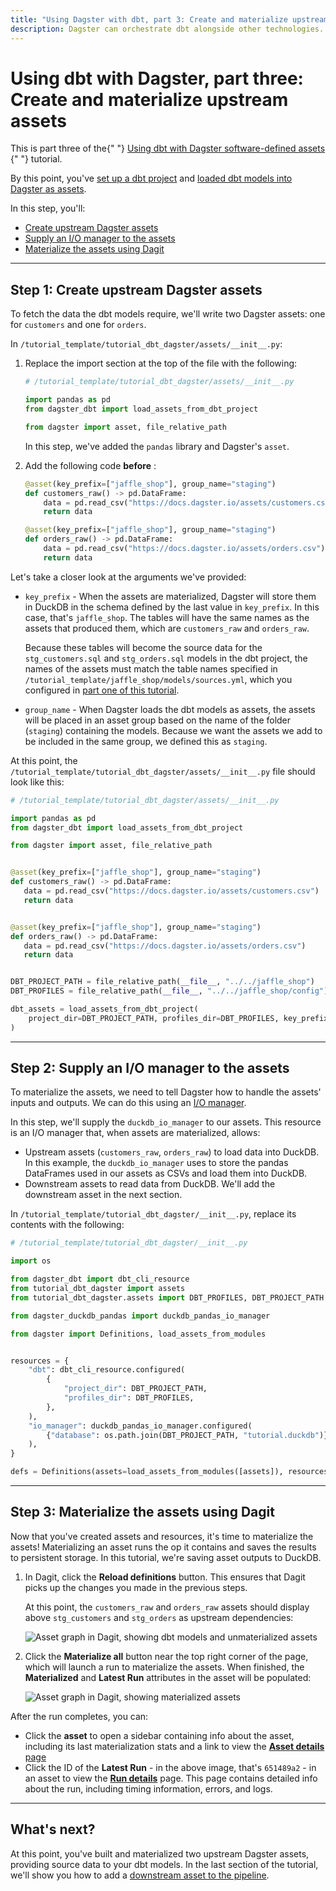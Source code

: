 ```yaml
---
title: "Using Dagster with dbt, part 3: Create and materialize upstream assets"
description: Dagster can orchestrate dbt alongside other technologies.
---
```


# Using dbt with Dagster, part three: Create and materialize upstream assets

<Note>
  This is part three of the{" "}
  <a href="/integrations/dbt/using-dbt-with-dagster">
    Using dbt with Dagster software-defined assets
  </a>{" "}
  tutorial.
</Note>

By this point, you've [set up a dbt project](/integrations/dbt/using-dbt-with-dagster/part-one) and [loaded dbt models into Dagster as assets](/integrations/dbt/using-dbt-with-dagster/part-two).

In this step, you'll:

- [Create upstream Dagster assets](#step-1-create-upstream-dagster-assets)
- [Supply an I/O manager to the assets](#step-2-supply-an-io-manager-to-the-assets)
- [Materialize the assets using Dagit](#step-3-materialize-the-assets-using-dagit)

---

## Step 1: Create upstream Dagster assets

To fetch the data the dbt models require, we'll write two Dagster assets: one for `customers` and one for `orders`.

In `/tutorial_template/tutorial_dbt_dagster/assets/__init__.py`:

1. Replace the import section at the top of the file with the following:

   ```python
   # /tutorial_template/tutorial_dbt_dagster/assets/__init__.py

   import pandas as pd
   from dagster_dbt import load_assets_from_dbt_project

   from dagster import asset, file_relative_path
   ```

   In this step, we've added the `pandas` library and Dagster's `asset`.

2. Add the following code **before** <PyObject module="dagster_dbt" object="load_assets_from_dbt_project" />:

   ```python
   @asset(key_prefix=["jaffle_shop"], group_name="staging")
   def customers_raw() -> pd.DataFrame:
       data = pd.read_csv("https://docs.dagster.io/assets/customers.csv")
       return data

   @asset(key_prefix=["jaffle_shop"], group_name="staging")
   def orders_raw() -> pd.DataFrame:
       data = pd.read_csv("https://docs.dagster.io/assets/orders.csv")
       return data
   ```

Let's take a closer look at the arguments we've provided:

- `key_prefix` - When the assets are materialized, Dagster will store them in DuckDB in the schema defined by the last value in `key_prefix`. In this case, that's `jaffle_shop`. The tables will have the same names as the assets that produced them, which are `customers_raw` and `orders_raw`.

  Because these tables will become the source data for the `stg_customers.sql` and `stg_orders.sql` models in the dbt project, the names of the assets must match the table names specified in `/tutorial_template/jaffle_shop/models/sources.yml`, which you configured in [part one of this tutorial](/integrations/dbt/using-dbt-with-dagster/part-one#step-3-configure-dbt-model-data-sources).

- `group_name` - When Dagster loads the dbt models as assets, the assets will be placed in an asset group based on the name of the folder (`staging`) containing the models. Because we want the assets we add to be included in the same group, we defined this as `staging`.

At this point, the `/tutorial_template/tutorial_dbt_dagster/assets/__init__.py` file should look like this:

```python
# /tutorial_template/tutorial_dbt_dagster/assets/__init__.py

import pandas as pd
from dagster_dbt import load_assets_from_dbt_project

from dagster import asset, file_relative_path


@asset(key_prefix=["jaffle_shop"], group_name="staging")
def customers_raw() -> pd.DataFrame:
   data = pd.read_csv("https://docs.dagster.io/assets/customers.csv")
   return data


@asset(key_prefix=["jaffle_shop"], group_name="staging")
def orders_raw() -> pd.DataFrame:
   data = pd.read_csv("https://docs.dagster.io/assets/orders.csv")
   return data


DBT_PROJECT_PATH = file_relative_path(__file__, "../../jaffle_shop")
DBT_PROFILES = file_relative_path(__file__, "../../jaffle_shop/config")

dbt_assets = load_assets_from_dbt_project(
    project_dir=DBT_PROJECT_PATH, profiles_dir=DBT_PROFILES, key_prefix=["jaffle_shop"]
)
```

---

## Step 2: Supply an I/O manager to the assets

To materialize the assets, we need to tell Dagster how to handle the assets' inputs and outputs. We can do this using an [I/O manager](/concepts/io-management/io-managers).

In this step, we'll supply the `duckdb_io_manager` to our assets. This resource is an I/O manager that, when assets are materialized, allows:

- Upstream assets (`customers_raw`, `orders_raw`) to load data into DuckDB. In this example, the `duckdb_io_manager` uses <PyObject module="dagster_duckdb_pandas" object="DuckDBPandasTypeHandler" /> to store the pandas DataFrames used in our assets as CSVs and load them into DuckDB.
- Downstream assets to read data from DuckDB. We'll add the downstream asset in the next section.

In `/tutorial_template/tutorial_dbt_dagster/__init__.py`, replace its contents with the following:

```python
# /tutorial_template/tutorial_dbt_dagster/__init__.py

import os

from dagster_dbt import dbt_cli_resource
from tutorial_dbt_dagster import assets
from tutorial_dbt_dagster.assets import DBT_PROFILES, DBT_PROJECT_PATH

from dagster_duckdb_pandas import duckdb_pandas_io_manager

from dagster import Definitions, load_assets_from_modules


resources = {
    "dbt": dbt_cli_resource.configured(
        {
            "project_dir": DBT_PROJECT_PATH,
            "profiles_dir": DBT_PROFILES,
        },
    ),
    "io_manager": duckdb_pandas_io_manager.configured(
        {"database": os.path.join(DBT_PROJECT_PATH, "tutorial.duckdb")}
    ),
}

defs = Definitions(assets=load_assets_from_modules([assets]), resources=resources)
```

---

## Step 3: Materialize the assets using Dagit

Now that you've created assets and resources, it's time to materialize the assets! Materializing an asset runs the op it contains and saves the results to persistent storage. In this tutorial, we're saving asset outputs to DuckDB.

1. In Dagit, click the **Reload definitions** button. This ensures that Dagit picks up the changes you made in the previous steps.

   At this point, the `customers_raw` and `orders_raw` assets should display above `stg_customers` and `stg_orders` as upstream dependencies:

   <Image
   alt="Asset graph in Dagit, showing dbt models and unmaterialized assets"
   src="/images/integrations/dbt/using-dbt-with-dagster/part-three-asset-graph-unmaterialized.png"
   width={1089}
   height={897}
   />

2. Click the **Materialize all** button near the top right corner of the page, which will launch a run to materialize the assets. When finished, the **Materialized** and **Latest Run** attributes in the asset will be populated:

   <Image
   alt="Asset graph in Dagit, showing materialized assets"
   src="/images/integrations/dbt/using-dbt-with-dagster/part-three-asset-graph-materialized.png"
   width={1091}
   height={896}
   />

After the run completes, you can:

- Click the **asset** to open a sidebar containing info about the asset, including its last materialization stats and a link to view the [**Asset details** page](/concepts/dagit/dagit#asset-details)
- Click the ID of the **Latest Run** - in the above image, that's `651489a2` - in an asset to view the [**Run details**](/concepts/dagit/dagit#run-details) page. This page contains detailed info about the run, including timing information, errors, and logs.

---

## What's next?

At this point, you've built and materialized two upstream Dagster assets, providing source data to your dbt models. In the last section of the tutorial, we'll show you how to add a [downstream asset to the pipeline](/integrations/dbt/using-dbt-with-dagster/part-four).
